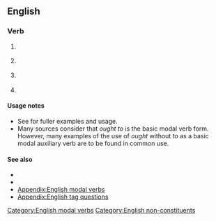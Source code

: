 ==English==

===Verb===
{{head|en|verb}}

# {{lb|en|auxiliary}} {{non-gloss definition|Indicating [[duty]] or [[obligation]].}}
# {{lb|en|auxiliary}} {{non-gloss definition|Indicating [[advisability]] or [[prudence]].}}
# {{lb|en|auxiliary}} {{non-gloss definition|Indicating [[desirability]].}}
# {{lb|en|auxiliary}} {{non-gloss definition|Indicating [[likelihood]] or [[probability]].}}

====Usage notes====
* See {{m|en|ought}} for fuller examples and usage.
* Many sources consider that ''ought to'' is the basic modal verb form. However, many examples of the use of ''ought'' without ''to'' as a basic modal auxiliary verb are to be found in common use.

====See also====
* {{l|en|aught}}
* {{l|en|ought}}
* [[Appendix:English modal verbs]]
* [[Appendix:English tag questions]]

[[Category:English modal verbs]]
[[Category:English non-constituents]]